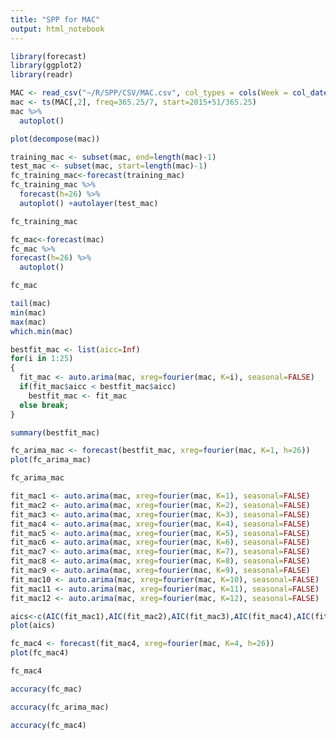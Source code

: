```yaml
---
title: "SPP for MAC"
output: html_notebook
---
```


```r
library(forecast)
library(ggplot2)
library(readr)
```

```r
MAC <- read_csv("~/R/SPP/CSV/MAC.csv", col_types = cols(Week = col_date(format = "%Y-%m-%d")))
mac <- ts(MAC[,2], freq=365.25/7, start=2015+51/365.25)
mac %>%
  autoplot()
```

```r
plot(decompose(mac))
```

```r
training_mac <- subset(mac, end=length(mac)-1)
test_mac <- subset(mac, start=length(mac)-1)
fc_training_mac<-forecast(training_mac)
fc_training_mac %>%
  forecast(h=26) %>%
  autoplot() +autolayer(test_mac)
```

```r
fc_training_mac
```

```r
fc_mac<-forecast(mac)
fc_mac %>%
forecast(h=26) %>%
  autoplot()
```

```r
fc_mac
```

```r
tail(mac)
min(mac)
max(mac)
which.min(mac)
```

```r
bestfit_mac <- list(aicc=Inf)
for(i in 1:25)
{
  fit_mac <- auto.arima(mac, xreg=fourier(mac, K=i), seasonal=FALSE)
  if(fit_mac$aicc < bestfit_mac$aicc)
    bestfit_mac <- fit_mac
  else break;
}
```

```r
summary(bestfit_mac)
```

```r
fc_arima_mac <- forecast(bestfit_mac, xreg=fourier(mac, K=1, h=26))
plot(fc_arima_mac)
```

```r
fc_arima_mac
```

```r
fit_mac1 <- auto.arima(mac, xreg=fourier(mac, K=1), seasonal=FALSE)
fit_mac2 <- auto.arima(mac, xreg=fourier(mac, K=2), seasonal=FALSE)
fit_mac3 <- auto.arima(mac, xreg=fourier(mac, K=3), seasonal=FALSE)
fit_mac4 <- auto.arima(mac, xreg=fourier(mac, K=4), seasonal=FALSE)
fit_mac5 <- auto.arima(mac, xreg=fourier(mac, K=5), seasonal=FALSE)
fit_mac6 <- auto.arima(mac, xreg=fourier(mac, K=6), seasonal=FALSE)
fit_mac7 <- auto.arima(mac, xreg=fourier(mac, K=7), seasonal=FALSE)
fit_mac8 <- auto.arima(mac, xreg=fourier(mac, K=8), seasonal=FALSE)
fit_mac9 <- auto.arima(mac, xreg=fourier(mac, K=9), seasonal=FALSE)
fit_mac10 <- auto.arima(mac, xreg=fourier(mac, K=10), seasonal=FALSE)
fit_mac11 <- auto.arima(mac, xreg=fourier(mac, K=11), seasonal=FALSE)
fit_mac12 <- auto.arima(mac, xreg=fourier(mac, K=12), seasonal=FALSE)
```

```r
aics<-c(AIC(fit_mac1),AIC(fit_mac2),AIC(fit_mac3),AIC(fit_mac4),AIC(fit_mac5),AIC(fit_mac6),AIC(fit_mac7),AIC(fit_mac8),AIC(fit_mac9),AIC(fit_mac10),AIC(fit_mac11),AIC(fit_mac12))
plot(aics)
```

```r
fc_mac4 <- forecast(fit_mac4, xreg=fourier(mac, K=4, h=26))
plot(fc_mac4)
```

```r
fc_mac4
```

```r
accuracy(fc_mac)
```

```r
accuracy(fc_arima_mac)
```

```r
accuracy(fc_mac4)
```